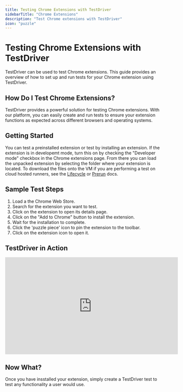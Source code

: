 ```yaml
---
title: Testing Chrome Extensions with TestDriver
sidebarTitle: "Chrome Extensions"
description: "Test Chrome extensions with TestDriver"
icon: "puzzle"
---
```



# Testing Chrome Extensions with TestDriver
TestDriver can be used to test Chrome extensions. This guide provides an overview of how to set up and run tests for your Chrome extension using TestDriver.

<TestPrereqs />

## How Do I Test Chrome Extensions?
TestDriver provides a powerful solution for testing Chrome extensions. With our platform, you can easily create and run tests to ensure your extension functions as expected across different browsers and operating systems.
## Getting Started
You can test a preinstalled extension or test by installing an extension. If the extension is in developemt mode, turn this on by checking the "Developer mode" checkbox in the Chrome extensions page. From there you can load the unpacked extension by selecting the folder where your extension is located. To download the files onto the VM if you are performing a test on cloud hosted runners, see the [Lifecycle](/guide/lifecycle) or [Prerun](/action/prerun) docs.

## Sample Test Steps
1. Load a the Chrome Web Store.
2. Search for the extension you want to test.
3. Click on the extension to open its details page.
4. Click on the "Add to Chrome" button to install the extension.
5. Wait for the installation to complete.
6. Click the 'puzzle piece' icon to pin the extension to the toolbar.
7. Click on the extension icon to open it.

## TestDriver in Action
<iframe
  width="560"
  height="315"
  src="https://www.youtube.com/embed/czfq4It6-pQ"
  title="Testing Chrome Extensions with TestDriver"
  frameborder="0"
  allow="accelerometer; autoplay; clipboard-write; encrypted-media; gyroscope; picture-in-picture"
  allowfullscreen
></iframe>

## Now What?
Once you have insstalled your extension, simply create a TestDriver test to test any functionality a user would use. 